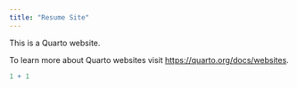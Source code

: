 ```yaml
---
title: "Resume Site"
---
```


This is a Quarto website.

To learn more about Quarto websites visit <https://quarto.org/docs/websites>.

```r
1 + 1
```
